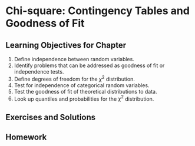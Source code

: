 # Chi-square: Contingency Tables and Goodness of Fit {#ch.chisq}

## Learning Objectives for Chapter

1. Define independence between random variables.
1. Identify problems that can be addressed as goodness of fit or independence tests.
1. Define degrees of freedom for the $\chi^2$ distribution.
1. Test for independence of categorical random variables.
1. Test the goodness of fit of theoretical distributions to data.
1. Look up quantiles and probabilities for the $\chi^2$ distribution.

## Exercises and Solutions

## Homework

